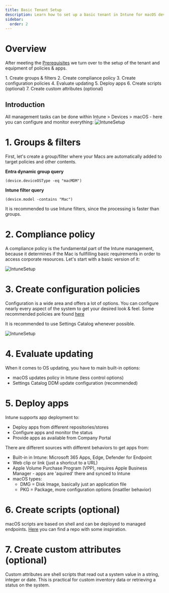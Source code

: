 ```yaml
---
title: Basic Tenant Setup
description: Learn how to set up a basic tenant in Intune for macOS devices.
sidebar:
  order: 2
---
```



# Overview
After meeting the [Prerequisites](https://www.intunemacadmins.com/intune-getting-started-guide/prerequisites/) we turn over to the setup of the tenant and equipment of policies & apps.

<Steps>
1. Create groups & filters
2. Create compliance policy
3. Create configuration policies
4. Evaluate updating
5. Deploy apps
6. Create scripts (optional)
7. Create custom attributes (optional)
</Steps>

## Introduction
All management tasks can be done within Intune > Devices > macOS - here you can configure and monitor everything:
![IntuneSetup](/src/assets/IntuneSetup/intuneoverview.png)

# 1. Groups & filters
First, let's create a group/filter where your Macs are automatically added to target policies and other contents.

**Entra dynamic group query**
```
(device.deviceOSType -eq "macMDM")
```

**Intune filter query**
```
(device.model -contains "Mac")
```

<Aside>
It is recommended to use Intune filters, since the processing is faster than groups.
</Aside>

# 2. Compliance policy
A compliance policy is the fundamental part of the Intune management, because it determines if the Mac is fullfilling basic requirements in order to access corporate resources. Let's start with a basic version of it:

![IntuneSetup](/src/assets/IntuneSetup/compliance.png)

# 3. Create configuration policies
Configuration is a wide area and offers a lot of options. You can configure nearly every aspect of the system to get your desired look & feel.
Some recommended policies are found [here](https://github.com/thenikk/Oceanleaf/tree/main/Intune%20-%20macOS)

<Aside>
It is recommended to use Settings Catalog whenever possible.
</Aside>

![IntuneSetup](/src/assets/IntuneSetup/configprofiles.png)

# 4. Evaluate updating
When it comes to OS updating, you have to main built-in options:
-   macOS updates policy in Intune (less control options)
-   Settings Catalog DDM update configuration (recommended)

# 5. Deploy apps
Intune supports app deployment to:
-   Deploy apps from different repositories/stores
-   Configure apps and monitor the status
-   Provide apps as available from Company Portal

There are different sources with different behaviors to get apps from:
-   Built-in in Intune: Microsoft 365 Apps, Edge, Defender for Endpoint
-   Web clip or link (just a shortcut to a URL)
-   Apple Volume Purchase Program (VPP), requires Apple Business Manager - apps are 'aquired' there and synced to Intune
-   macOS types:
    -   DMG = Disk Image, basically just an application file
    -   PKG = Package, more configuration options (insatller behavior)

# 6. Create scripts (optional)
macOS scripts are based on shell and can be deployed to managed endpoints. [Here](https://github.com/microsoft/shell-intune-samples/tree/master/macOS) you can find a repo with some inspiration.

# 7. Create custom attributes (optional)
Custom attributes are shell scripts that read out a system value in a string, integer or date. This is practical for custom inventory data or retrieving a status on the system.
